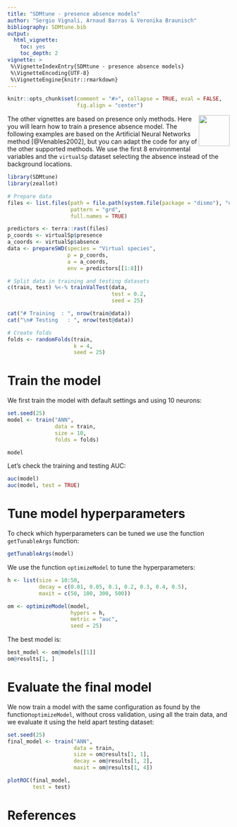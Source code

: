 ```yaml
---
title: "SDMtune - presence absence models"
author: "Sergio Vignali, Arnaud Barras & Veronika Braunisch"
bibliography: SDMtune.bib
output:
  html_vignette:
    toc: yes
    toc_depth: 2
vignette: >
 %\VignetteIndexEntry{SDMtune - presence absence models} 
 %\VignetteEncoding{UTF-8}
 %\VignetteEngine{knitr::rmarkdown}
---
```


```r
knitr::opts_chunk$set(comment = "#>", collapse = TRUE, eval = FALSE,
                      fig.align = "center")
```

<img src="../man/figures/logo.png" width="70" style = "float: right; border: none;">

The other vignettes are based on presence only methods. Here you will learn how to train a presence absence model. The following examples are based on the Artificial Neural Networks method [@Venables2002], but you can adapt the code for any of the other supported methods. We use the first 8 environmental variables and the `virtualSp` dataset selecting the absence instead of the background locations.

```r
library(SDMtune)
library(zeallot)

# Prepare data
files <- list.files(path = file.path(system.file(package = "dismo"), "ex"),
                    pattern = "grd",
                    full.names = TRUE)

predictors <- terra::rast(files)
p_coords <- virtualSp$presence
a_coords <- virtualSp$absence
data <- prepareSWD(species = "Virtual species",
                   p = p_coords,
                   a = a_coords,
                   env = predictors[[1:8]])

# Split data in training and testing datasets
c(train, test) %<-% trainValTest(data,
                                 test = 0.2,
                                 seed = 25)

cat("# Training  : ", nrow(train@data))
cat("\n# Testing   : ", nrow(test@data))

# Create folds
folds <- randomFolds(train,
                     k = 4,
                     seed = 25)
```

# Train the model

We first train the model with default settings and using 10 neurons:

```r
set.seed(25)
model <- train("ANN",
               data = train,
               size = 10,
               folds = folds)

model
```

Let's check the training and testing AUC:

```r
auc(model)
auc(model, test = TRUE)
```

# Tune model hyperparameters

To check which hyperparameters can be tuned we use the function `getTunableArgs` function:

```r
getTunableArgs(model)
```

We use the function `optimizeModel` to tune the hyperparameters:

```r
h <- list(size = 10:50,
          decay = c(0.01, 0.05, 0.1, 0.2, 0.3, 0.4, 0.5),
          maxit = c(50, 100, 300, 500))

om <- optimizeModel(model,
                    hypers = h,
                    metric = "auc",
                    seed = 25)
```

The best model is:

```r
best_model <- om@models[[1]]
om@results[1, ]
```

# Evaluate the final model

We now train a model with the same configuration as found by the function`optimizeModel`, without cross validation, using all the train data, and we evaluate it using the held apart testing dataset:

```r
set.seed(25)
final_model <- train("ANN",
                     data = train,
                     size = om@results[1, 1],
                     decay = om@results[1, 2],
                     maxit = om@results[1, 4])

plotROC(final_model,
        test = test)
```

# References
